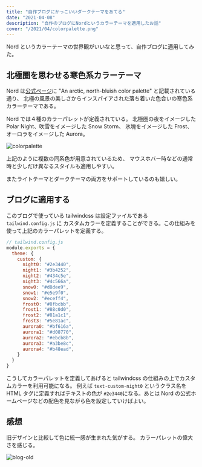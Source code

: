---
title: "自作ブログにかっこいいダークテーマをあてる"
date: "2021-04-08"
description: "自作のブログにNordというカラーテーマを適用したお話"
cover: "/2021/04/colorpalette.png"
---

Nord というカラーテーマの世界観がいいなと思って、自作ブログに適用してみた。

## 北極圏を思わせる寒色系カラーテーマ

Nord は[公式ページ](https://www.nordtheme.com/)に
"An arctic, north-bluish  color palette" と記載されている通り、
北極の風景の美しさからインスパイアされた落ち着いた色合いの寒色系カラーテーマである。

Nord では４種のカラーパレットが定義されている。
北極圏の夜をイメージした Polar Night、吹雪をイメージした Snow Storm、
氷塊をイメージした Frost、オーロラをイメージした Aurora。

![colorpalette](/2021/02/colorpalette.png "公式ページより抜粋")

上記のように複数の同系色が用意されているため、
マウスホバー時などの通常時と少しだけ異なるスタイルも適用しやすい。

またライトテーマとダークテーマの両方をサポートしているのも嬉しい。


## ブログに適用する

このブログで使っている tailwindcss は設定ファイルである `tailwind.config.js` に
カスタムカラーを定義することができる。この仕組みを使って上記のカラーパレットを定義する。

```js
// tailwind.config.js
module.exports = {
  theme: {
    custom: {
      night0: "#2e3440",
      night1: "#3b4252",
      night2: "#434c5e",
      night3: "#4c566a",
      snow0: "#d8dee9",
      snow1: "#e5e9f0",
      snow2: "#eceff4",
      frost0: "#8fbcbb",
      frost1: "#88c0d0",
      frost2: "#81a1c1",
      frost3: "#5e81ac",
      aurora0: "#bf616a",
      aurora1: "#d08770",
      aurora2: "#ebcb8b",
      aurora3: "#a3be8c",
      aurora4: "#b48ead",
    }
  }
}
```

こうしてカラーパレットを定義してあげると tailwindcss の仕組みの上でカスタムカラーを利用可能になる。
例えば `text-custom-night0` というクラス名を HTML タグに定義すればテキストの色が `#2e3440`になる。あとは Nord の公式ホームページなどの配色を見ながら色を設定していけばよい。

## 感想

旧デザインと比較して色に統一感が生まれた気がする。
カラーパレットの偉大さを感じる。

![blog-old](/2021/02/blog-old.png "旧デザイン")
